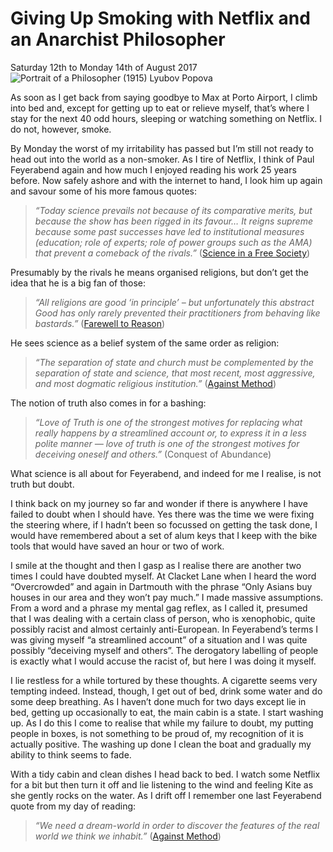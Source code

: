 
# Giving Up Smoking with Netflix and an Anarchist Philosopher

Saturday 12th to Monday 14th of August 2017
![*Portrait of a Philosopher (1915) Lyubov Popova*](images/PortraitOfAPhilosopher.jpg)

As soon as I get back from saying goodbye to Max at Porto Airport, I climb into bed and, except for getting up to eat or relieve myself, that’s where I stay for the next 40 odd hours, sleeping or watching something on Netflix. I do not, however, smoke.

By Monday the worst of my irritability has passed but I’m still not ready to head out into the world as a non-smoker. As I tire of Netflix, I think of Paul Feyerabend again and how much I enjoyed reading his work 25 years before. Now safely ashore and with the internet to hand, I look him up again and savour some of his more famous quotes:

> *“Today science prevails not because of its comparative merits, but because the show has been rigged in its favour… It reigns supreme because some past successes have led to institutional measures (education; role of experts; role of power groups such as the AMA) that prevent a comeback of the rivals.”* ([Science in a Free Society](https://www.goodreads.com/book/show/1832362.Science_in_a_Free_Society))

Presumably by the rivals he means organised religions, but don’t get the idea that he is a big fan of those:

> *“All religions are good ‘in principle’ – but unfortunately this abstract Good has only rarely prevented their practitioners from behaving like bastards.”* ([Farewell to Reason](https://www.goodreads.com/book/show/147382.Farewell_to_Reason))

He sees science as a belief system of the same order as religion:

> *“The separation of state and church must be complemented by the separation of state and science, that most recent, most aggressive, and most dogmatic religious institution.”* ([Against Method](https://en.wikipedia.org/wiki/Against_Method))

The notion of truth also comes in for a bashing:

> *“Love of Truth is one of the strongest motives for replacing what really happens by a streamlined account or, to express it in a less polite manner — love of truth is one of the strongest motives for deceiving oneself and others.”* (Conquest of Abundance)

What science is all about for Feyerabend, and indeed for me I realise, is not truth but doubt.

I think back on my journey so far and wonder if there is anywhere I have failed to doubt when I should have. Yes there was the time we were fixing the steering where, if I hadn’t been so focussed on getting the task done, I would have remembered about a set of alum keys that I keep with the bike tools that would have saved an hour or two of work.

I smile at the thought and then I gasp as I realise there are another two times I could have doubted myself. At Clacket Lane when I heard the word “Overcrowded” and again in Dartmouth with the phrase “Only Asians buy houses in our area and they won’t pay much.” I made massive assumptions. From a word and a phrase my mental gag reflex, as I called it, presumed that I was dealing with a certain class of person, who is xenophobic, quite possibly racist and almost certainly anti-European. In Feyerabend’s terms I was giving myself “a streamlined account” of a situation and I was quite possibly “deceiving myself and others”. The derogatory labelling of people is exactly what I would accuse the racist of, but here I was doing it myself.

I lie restless for a while tortured by these thoughts. A cigarette seems very tempting indeed. Instead, though, I get out of bed, drink some water and do some deep breathing. As I haven’t done much for two days except lie in bed, getting up occasionally to eat, the main cabin is a state. I start washing up. As I do this I come to realise that while my failure to doubt, my putting people in boxes, is not something to be proud of, my recognition of it is actually positive.  The washing up done I clean the boat and gradually my ability to think seems to fade.

With a tidy cabin and clean dishes I head back to bed. I watch some Netflix for a bit but then turn it off and lie listening to the wind and feeling Kite as she gently rocks on the water. As I drift off I remember one last Feyerabend quote from my day of reading:

> *“We need a dream-world in order to discover the features of the real world we think we inhabit.”* ([Against Method](https://en.wikipedia.org/wiki/Against_Method))
